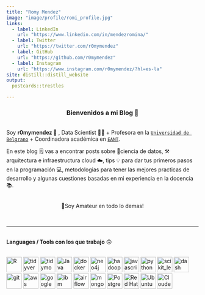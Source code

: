 ```yaml
---
title: "Romy Mendez"
image: "image/profile/romi_profile.jpg"
links:
  - label: LinkedIn
    url: "https://www.linkedin.com/in/mendezromina/"
  - label: Twitter
    url: "https://twitter.com/r0mymendez"
  - label: GitHub
    url: "https://github.com/r0mymendez"
  - label: Instagram
    url: "https://www.instagram.com/r0mymendez/?hl=es-la"
site: distill::distill_website
output:
  postcards::trestles

---
```


<link rel="stylesheet" href="https://stackpath.bootstrapcdn.com/bootstrap/4.3.1/css/bootstrap.min.css" integrity="sha384-ggOyR0iXCbMQv3Xipma34MD+dH/1fQ784/j6cY/iJTQUOhcWr7x9JvoRxT2MZw1T" crossorigin="anonymous">
<center>
### Bienvenidos a mi Blog 📖
</center>
<br/>
  Soy **r0mymendez 🥑** , Data Scientist 👩🔬 + Profesora en la [`Universidad de Belgrano`](http://www.ub.edu.ar/) + Coordinadora académica en [`EANT`](https://eant.tech/).
  
  En este blog 🗒 vas a encontrar posts sobre 🔭ciencia de datos, ⚒️ arquitectura e infraestructura cloud ☁️, tips 💡 para dar tus primeros pasos en la programación 💻, metodologias para tener las mejores practicas de desarrollo y algunas cuestiones basadas en mi experiencia en la docencia 📚.

<br/>
<center>
 🤷Soy Amateur en todo lo demas!
</center>
<br/>

---

<br/>
**Languages / Tools con los que trabajo** 🙃

<br/>
[<img src="https://www.r-project.org/logo/Rlogo.svg" alt="R" width="40" height="40">
](https://www.r-project.org/)
[<img src="https://tidyverse.tidyverse.org/logo.png" alt="tidyverse" width="40" height="40">
](https://www.tidyverse.org/)
[<img src="https://github.com/rstudio/hex-stickers/raw/master/SVG/tidymodels.svg" alt="tidymodels" width="40" height="40">
](https://www.tidymodels.org/)
[<img src="https://image.flaticon.com/icons/png/512/226/226777.png" alt="Java" width="40" height="40">
](https://www.java.com/es/)
[<img src="https://cursosdedesarrollo.com/wp-content/uploads/2019/08/Moby-logo.png" alt="docker" width="40" height="40">
](https://www.docker.com/)
[<img src="https://dist.neo4j.com/wp-content/uploads/neo4j_logo_globe1.png" alt="neo4j" width="40" height="40">
](https://neo4j.com/)
[<img src="https://cdn.iconscout.com/icon/free/png-512/hadoop-226007.png" alt="hadoop" width="40" height="40">
](https://hadoop.apache.org/)
[<img src="https://www.devexhub.com/wp-content/uploads/2019/12/javascript-icon-png-23.png" alt="javascript" width="40" height="40">
](https://developer.mozilla.org/es/docs/Web/JavaScript)
[<img src="https://i1.wp.com/www.inferencelab.com/wp-content/uploads/Python-logo-notext.svg_.png" alt="python" width="40" height="40">
](https://www.python.org/)
[<img src="https://upload.wikimedia.org/wikipedia/commons/0/05/Scikit_learn_logo_small.svg" alt="scikit_learn" width="40" height="40">
](https://scikit-learn.org/stable/#)
[<img src="https://pbs.twimg.com/profile_images/1257774158357901312/NKtA9vyy.jpg" alt="dash plotly" width="40" height="40">
](https://plotly.com/dash/)
[<img src="https://www.vectorlogo.zone/logos/git-scm/git-scm-icon.svg" alt="git" width="40" height="40">
](https://git-scm.com/)
[<img src="https://upload.wikimedia.org/wikipedia/commons/9/93/Amazon_Web_Services_Logo.svg" alt="aws" width="40" height="40">
](https://aws.amazon.com/es/)
[<img src="https://cdn.iconscout.com/icon/free/png-512/google-cloud-platform-2-569356.png" alt="google cloud" width="40" height="40">
](https://cloud.google.com/?hl=es)
[<img src="https://content.geneticliteracyproject.org/wp-content/uploads/2017/11/m5xbsgp3zxjvkztcxo4o.png" alt="ibm watson" width="40" height="40">
](https://www.ibm.com/ar-es/watson)
[<img src="https://www.vhv.rs/dpng/d/518-5188627_apache-airflow-documentation-airflow-documentation-apache-airflow-logo.png" alt="airflow" width="40" height="40">
](https://airflow.apache.org/docs/)
[<img src="https://media.glassdoor.com/sqll/433703/mongodb-squarelogo-1564695792753.png" alt="mongodb" width="40" height="40">
](https://www.mongodb.com/es)
[<img src="https://upload.wikimedia.org/wikipedia/commons/2/29/Postgresql_elephant.svg" alt="Postgresql" width="40" height="40">
](https://www.postgresql.org/)
[<img src="https://pbs.twimg.com/profile_images/1123557710191001600/oMQc_xqN_400x400.png" alt="Red Hat" width="40" height="40">
](https://www.postgresql.org/)
[<img src="https://image.flaticon.com/icons/png/512/888/888879.png" alt="Ubuntu" width="40" height="40">
](https://ubuntu.com/)
[<img src="https://es.cloudera.com/content/dam/www/marketing/images/icons/h02/h02-icon-any-cloud.png" alt="Cloudera" width="40" height="40">
](https://www.cloudera.com/)  


